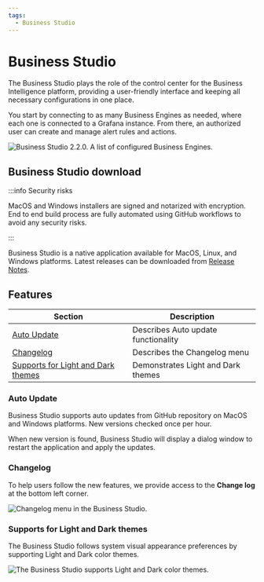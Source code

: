```yaml
---
tags:
  - Business Studio
---
```



# Business Studio

The Business Studio plays the role of the control center for the Business Intelligence platform, providing a user-friendly interface and keeping all necessary configurations in one place.

You start by connecting to as many Business Engines as needed, where each one is connected to a Grafana instance. From there, an authorized user can create and manage alert rules and actions.

<Image
  title="Business Studio 2.2.0. A list of configured Business Engines."
  src="/img/blog/2024-12-31-big-2.2.0/business-studio-220-engines.png"
/>

## Business Studio download

:::info Security risks

MacOS and Windows installers are signed and notarized with encryption. End to end build process are fully automated using GitHub workflows to avoid any security risks.

:::

Business Studio is a native application available for MacOS, Linux, and Windows platforms. Latest releases can be downloaded from [Release Notes](../release).

## Features

| Section                                                                   | Description                         |
| ------------------------------------------------------------------------- | ----------------------------------- |
| [Auto Update](#auto-update)                                               | Describes Auto update functionality |
| [Changelog](#changelog)                                                   | Describes the Changelog menu        |
| [Supports for Light and Dark themes](#supports-for-light-and-dark-themes) | Demonstrates Light and Dark themes  |

### Auto Update

Business Studio supports auto updates from GitHub repository on MacOS and Windows platforms. New versions checked once per hour.

When new version is found, Business Studio will display a dialog window to restart the application and apply the updates.

### Changelog

To help users follow the new features, we provide access to the **Change log** at the bottom left corner.

<Image
  title="Changelog menu in the Business Studio."
  src="/img/blog/2024-12-31-big-2.2.0/changelog.png"
/>

### Supports for Light and Dark themes

The Business Studio follows system visual appearance preferences by supporting Light and Dark color themes.

<Image
  title="The Business Studio supports Light and Dark color themes."
  src="/img/blog/2024-12-31-big-2.2.0/theme.png"
/>
